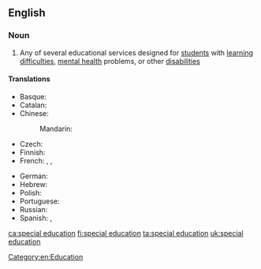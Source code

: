 ==English==

===Noun===
{{wikipedia}}
{{en-noun|head=[[special]] [[education]]|-}}

# Any of several educational services designed for [[student]]s with [[learning difficulty|learning difficulties]], [[mental health]] problems, or other [[disability|disabilities]]

====Translations====
{{trans-top|educational services designed for students with learning difficulties}}
* Basque: {{t|eu|hezkuntza berezi}}
* Catalan: {{t+|ca|educació especial|f}}
* Chinese:
*: Mandarin: {{t+|cmn|特殊教育|tr=tèshū jiàoyù|sc=Hani}}
* Czech: {{t|cs|speciální pedagogika|f}}
* Finnish: {{t|fi|erityisopetus}}
* French: {{t+|fr|transition|f}}, {{t|fr|éducation spécialisée|f}}, {{t|fr|enseignement spécialisé|m}}
{{trans-mid}}
* German: {{t|de|Sonderpädagogik|f}}
* Hebrew: {{t|he|חינוך מיוחד|m|tr=khinúkh m'yukhád}}
* Polish: {{t|pl|pedagogika specjalna}}
* Portuguese: {{t|pt|educação especial|f}}
* Russian: {{t|ru|специальная педагогика|f}}
* Spanish: {{t|es|educación especial|f}}, {{t|es|educación diferencial|f}}
{{trans-bottom}}

[[Category:en:Education]]

[[ca:special education]]
[[fi:special education]]
[[ta:special education]]
[[uk:special education]]